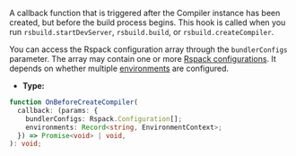 A callback function that is triggered after the Compiler instance has been created, but before the build process begins. This hook is called when you run `rsbuild.startDevServer`, `rsbuild.build`, or `rsbuild.createCompiler`.

You can access the Rspack configuration array through the `bundlerConfigs` parameter. The array may contain one or more [Rspack configurations](https://rspack.rs/config/). It depends on whether multiple [environments](/config/environments) are configured.

- **Type:**

```ts
function OnBeforeCreateCompiler(
  callback: (params: {
    bundlerConfigs: Rspack.Configuration[];
    environments: Record<string, EnvironmentContext>;
  }) => Promise<void> | void,
): void;
```
